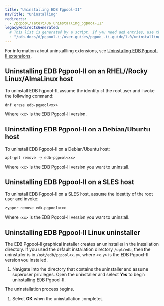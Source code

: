 ```yaml
---
title: "Uninstalling EDB Pgpool-II"
navTitle: "Uninstalling"
redirects:
  - /pgpool/latest/06_uninstalling_pgpool-II/
legacyRedirectsGenerated:
  # This list is generated by a script. If you need add entries, use the `legacyRedirects` key.
  - "/edb-docs/d/pgpool-ii/user-guides/pgpool-ii-guide/1.0/uninstalling_pgpool-II.html"
---
```


For information about uninstallling extensions, see [Uninstalling EDB Pgpool-II extensions]().

## Uninstalling EDB Pgpool-II on an RHEL//Rocky Linux/AlmaLinux host

To uninstall EDB Pgpool-II, assume the identity of the root user and invoke the following command:

```shell
dnf erase edb-pgpool<xx>
```

Where `<xx>` is the EDB Pgpool-II version.

## Uninstalling EDB Pgpool-II on a Debian/Ubuntu host

To uninstall EDB Pgpool-II on a Debian/Ubuntu host:

```shell
apt-get remove -y edb-pgpool<xx>
```

Where `<xx>` is the EDB Pgpool-II version you want to uninstall.

## Uninstalling EDB Pgpool-II on a SLES host

To uninstall EDB Pgpool-II on a SLES host, assume the identity of the root user and invoke:

```shell
zypper remove edb-pgpool<xx>
```

Where `<xx>` is the EDB Pgpool-II version you want to uninstall.

## Uninstalling EDB Pgpool-II Linux uninstaller

The EDB Pgpool-II graphical installer creates an uninstaller in the installation directory. If you used the default installation directory `/opt/edb`, then the uninstaller is in `/opt/edb/pgpool<x.y>`, where `<x.y>` is the EDB Pgpool-II version you installed.

1.  Navigate into the directory that contains the uninstaller and assume superuser privileges. Open the uninstaller and select **Yes** to begin uninstalling EDB Pgpool-II.

  The uninstallation process begins. 
  
1.  Select **OK** when the uninstallation completes.
